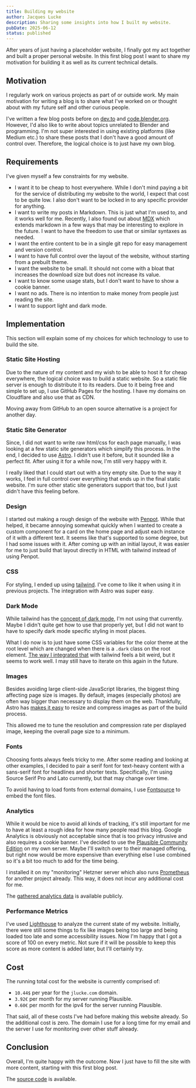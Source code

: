 ```yaml
---
title: Building my website
author: Jacques Lucke
description: Sharing some insights into how I built my website.
pubDate: 2025-06-12
status: published
---
```


After years of just having a placeholder website, I finally got my act together and built a proper personal website. In this first blog post I want to share my motivation for building it as well as its current technical details.

## Motivation

I regularly work on various projects as part of or outside work. My main motivation for writing a blog is to share what I've worked on or thought about with my future self and other curious people.

I've written a few blog posts before on [dev.to](https://dev.to/jacqueslucke) and [code.blender.org](https://code.blender.org/author/jacqueslucke/). However, I'd also like to write about topics unrelated to Blender and programming. I'm not super interested in using existing platforms (like Medium etc.) to share these posts that I don't have a good amount of control over. Therefore, the logical choice is to just have my own blog.

## Requirements

I've given myself a few constraints for my website.

- I want it to be cheap to host everywhere. While I don't mind paying a bit for the service of distributing my website to the world, I expect that cost to be quite low. I also don't want to be locked in to any specific provider for anything.
- I want to write my posts in Markdown. This is just what I'm used to, and it works well for me. Recently, I also found out about [MDX](https://mdxjs.com/) which extends markdown in a few ways that may be interesting to explore in the future. I want to have the freedom to use that or similar syntaxes as needed.
- I want the entire content to be in a single git repo for easy management and version control.
- I want to have full control over the layout of the website, without starting from a prebuilt theme.
- I want the website to be small. It should not come with a bloat that increases the download size but does not increase its value.
- I want to know some usage stats, but I don't want to have to show a cookie banner.
- I want no ads. There is no intention to make money from people just reading the site.
- I want to support light and dark mode.

## Implementation

This section will explain some of my choices for which technology to use to build the site.

### Static Site Hosting

Due to the nature of my content and my wish to be able to host it for cheap everywhere, the logical choice was to build a static website. So a static file server is enough to distribute it to its readers. Due to it being free and simple to set up, I use GitHub Pages for the hosting. I have my domains on Cloudflare and also use that as CDN.

Moving away from GitHub to an open source alternative is a project for another day.

### Static Site Generator

Since, I did not want to write raw html/css for each page manually, I was looking at a few static site generators which simplify this process. In the end, I decided to use [Astro](https://astro.build/). I didn't use it before, but it sounded like a perfect fit. After using it for a while now, I'm still very happy with it.

I really liked that I could start out with a tiny empty site. Due to the way it works, I feel in full control over everything that ends up in the final static website. I'm sure other static site generators support that too, but I just didn't have this feeling before.

### Design

I started out making a rough design of the website with [Penpot](https://penpot.app/). While that helped, it became annoying somewhat quickly when I wanted to create a custom component for a card on the home page and adjust each instance of it with a different text. It seems like that's supported to some degree, but I had some issues with it. After coming up with an initial layout, it was easier for me to just build that layout directly in HTML with tailwind instead of using Penpot.

### CSS

For styling, I ended up using [tailwind](https://tailwindcss.com/). I've come to like it when using it in previous projects. The integration with Astro was super easy.

### Dark Mode

While tailwind has the [concept of dark mode](https://tailwindcss.com/docs/dark-mode), I'm not using that currently. Maybe I didn't quite get how to use that properly yet, but I did not want to have to specify dark mode specific styling in most places.

What I do now is to just have some CSS variables for the color theme at the root level which are changed when there is a `.dark` class on the root element. [The way I integrated that](https://github.com/JacquesLucke/jlucke.com/blob/7e1f1f38e8750632cae670935d95394d3df46ac2/src/styles/global.css#L5-L38) with tailwind feels a bit weird, but it seems to work well. I may still have to iterate on this again in the future.

### Images

Besides avoiding large client-side JavaScript libraries, the biggest thing affecting page size is images. By default, images (especially photos) are often way bigger than necessary to display them on the web. Thankfully, Astro has [makes it easy](https://docs.astro.build/en/guides/images/) to resize and compress images as part of the build process.

This allowed me to tune the resolution and compression rate per displayed image, keeping the overall page size to a minimum.

### Fonts

Choosing fonts always feels tricky to me. After some reading and looking at other examples, I decided to pair a serif font for text-heavy content with a sans-serif font for headlines and shorter texts. Specifically, I'm using Source Serif Pro and Lato currently, but that may change over time.

To avoid having to load fonts from external domains, I use [Fontsource](https://fontsource.org/) to embed the font files.

### Analytics

While it would be nice to avoid all kinds of tracking, it's still important for me to have at least a rough idea for how many people read this blog. Google Analytics is obviously not acceptable since that is too privacy intrusive and also requires a cookie banner. I've decided to use the [Plausible Community Edition](https://github.com/plausible/community-edition/) on my own server. Maybe I'll switch over to their managed offering, but right now would be more expensive than everything else I use combined so it's a bit too much to add for the time being.

I installed it on my "monitoring" Hetzner server which also runs [Prometheus](https://prometheus.io/) for another project already. This way, it does not incur any additional cost for me.

The [gathered analytics data](https://plausible.jlucke.com/jlucke.com) is available publicly.

### Performance Metrics

I've used [Lighthouse](https://github.com/GoogleChrome/lighthouse) to analyze the current state of my website. Initially, there were still some things to fix like images being too large and being loaded too late and some accessibility issues. Now I'm happy that I got a score of 100 on every metric. Not sure if it will be possible to keep this score as more content is added later, but I'll certainly try.

## Cost

The running total cost for the website is currently comprised of:

- `10.44$` per year for the `jlucke.com` domain.
- `3.92€` per month for my server running Plausible.
- `0.60€` per month for the ipv4 for the server running Plausible.

That said, all of these costs I've had before making this website already. So the additional cost is zero. The domain I use for a long time for my email and the server I use for monitoring over other stuff already.

## Conclusion

Overall, I'm quite happy with the outcome. Now I just have to fill the site with more content, starting with this first blog post.

The [source code](https://github.com/JacquesLucke/jlucke.com) is available.
